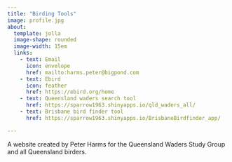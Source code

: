 ```yaml
---
title: "Birding Tools"
image: profile.jpg
about: 
  template: jolla
  image-shape: rounded
  image-width: 15em
  links: 
    - text: Email
      icon: envelope
      href: mailto:harms.peter@bigpond.com
    - text: Ebird
      icon: feather
      href: https://ebird.org/home
    - text: Queensland waders search tool
      href: https://sparrow1963.shinyapps.io/qld_waders_all/
    - text: Brisbane bird finder tool
      href: https://sparrow1963.shinyapps.io/BrisbaneBirdfinder_app/

---
```


A website created by Peter Harms for the Queensland Waders Study Group and all Queensland birders.
